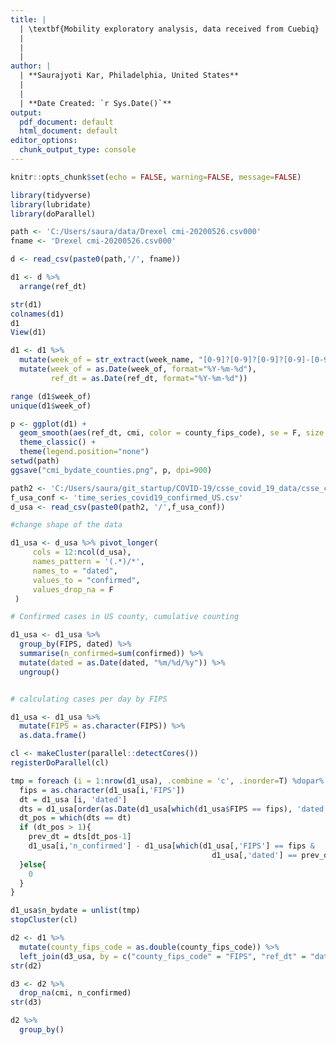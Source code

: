 ---
title: |  
  | \textbf{Mobility exploratory analysis, data received from Cuebiq}
  |
  |
  |
author: |
  | **Saurajyoti Kar, Philadelphia, United States**
  |
  |
  | **Date Created: `r Sys.Date()`**
output:
  pdf_document: default
  html_document: default
editor_options:
  chunk_output_type: console
---

```{r setup, include=FALSE}
knitr::opts_chunk$set(echo = FALSE, warning=FALSE, message=FALSE)
```

```{r}
library(tidyverse)
library(lubridate)
library(doParallel)
```

```{r}

path <- 'C:/Users/saura/data/Drexel cmi-20200526.csv000'
fname <- 'Drexel cmi-20200526.csv000'

d <- read_csv(paste0(path,'/', fname))

d1 <- d %>%
  arrange(ref_dt)

str(d1)
colnames(d1)
d1
View(d1)

d1 <- d1 %>%
  mutate(week_of = str_extract(week_name, "[0-9]?[0-9]?[0-9]?[0-9]-[0-9]?[0-9]-[0-9]?[0-9]")) %>%
  mutate(week_of = as.Date(week_of, format="%Y-%m-%d"),
         ref_dt = as.Date(ref_dt, format="%Y-%m-%d"))

range (d1$week_of)
unique(d1$week_of)
```

```{r}
p <- ggplot(d1) +
  geom_smooth(aes(ref_dt, cmi, color = county_fips_code), se = F, size = .08) +
  theme_classic() +
  theme(legend.position="none")
setwd(path)
ggsave("cmi_bydate_counties.png", p, dpi=900)
```

```{r loading covid-19 count data setand wangling}
path2 <- 'C:/Users/saura/git_startup/COVID-19/csse_covid_19_data/csse_covid_19_time_series'
f_usa_conf <- 'time_series_covid19_confirmed_US.csv'
d_usa <- read_csv(paste0(path2, '/',f_usa_conf))

#change shape of the data

d1_usa <- d_usa %>% pivot_longer(
     cols = 12:ncol(d_usa),
     names_pattern = '(.*)/*',
     names_to = "dated",
     values_to = "confirmed",
     values_drop_na = F
 )

# Confirmed cases in US county, cumulative counting

d1_usa <- d1_usa %>% 
  group_by(FIPS, dated) %>%
  summarise(n_confirmed=sum(confirmed)) %>%
  mutate(dated = as.Date(dated, "%m/%d/%y")) %>%
  ungroup()


# calculating cases per day by FIPS

d1_usa <- d1_usa %>%
  mutate(FIPS = as.character(FIPS)) %>%
  as.data.frame()

cl <- makeCluster(parallel::detectCores())
registerDoParallel(cl)

tmp = foreach (i = 1:nrow(d1_usa), .combine = 'c', .inorder=T) %dopar% {
  fips = as.character(d1_usa[i,'FIPS'])
  dt = d1_usa [i, 'dated']
  dts = d1_usa[order(as.Date(d1_usa[which(d1_usa$FIPS == fips), 'dated'])),'dated']
  dt_pos = which(dts == dt)
  if (dt_pos > 1){
    prev_dt = dts[dt_pos-1]
    d1_usa[i,'n_confirmed'] - d1_usa[which(d1_usa[,'FIPS'] == fips & 
                                             d1_usa[,'dated'] == prev_dt),'n_confirmed']
  }else{
    0
  }
}

d1_usa$n_bydate = unlist(tmp)
stopCluster(cl)

```

```{r join the tables}
d2 <- d1 %>%
  mutate(county_fips_code = as.double(county_fips_code)) %>%
  left_join(d3_usa, by = c("county_fips_code" = "FIPS", "ref_dt" = "dated"))
str(d2)

d3 <- d2 %>%
  drop_na(cmi, n_confirmed)
str(d3)

d2 %>%
  group_by()
```